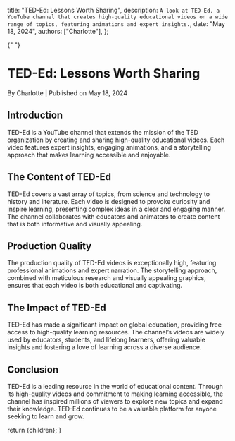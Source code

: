 
  title: "TED-Ed: Lessons Worth Sharing",
  description: `A look at TED-Ed, a YouTube channel that creates high-quality educational videos on a wide range of topics, featuring animations and expert insights.`,
  date: "May 18, 2024",
  authors: ["Charlotte"],
};

{" "}

<h1>TED-Ed: Lessons Worth Sharing</h1>
<div className="text-sm text-gray-500 dark:text-gray-400">
  By Charlotte | Published on May 18, 2024
</div>
<section id="introduction">
  <h2>Introduction</h2>
  <span>
    TED-Ed is a YouTube channel that extends the mission of the TED organization
    by creating and sharing high-quality educational videos. Each video features
    expert insights, engaging animations, and a storytelling approach that makes
    learning accessible and enjoyable.
  </span>
</section>
<section id="the-content-of-ted-ed">
  <h2>The Content of TED-Ed</h2>
  <span>
    TED-Ed covers a vast array of topics, from science and technology to history
    and literature. Each video is designed to provoke curiosity and inspire
    learning, presenting complex ideas in a clear and engaging manner. The
    channel collaborates with educators and animators to create content that is
    both informative and visually appealing.
  </span>
</section>
<section id="production-quality">
  <h2>Production Quality</h2>
  <span>
    The production quality of TED-Ed videos is exceptionally high, featuring
    professional animations and expert narration. The storytelling approach,
    combined with meticulous research and visually appealing graphics, ensures
    that each video is both educational and captivating.
  </span>
</section>
<section id="the-impact-of-ted-ed">
  <h2>The Impact of TED-Ed</h2>
  <span>
    TED-Ed has made a significant impact on global education, providing free
    access to high-quality learning resources. The channel’s videos are widely
    used by educators, students, and lifelong learners, offering valuable
    insights and fostering a love of learning across a diverse audience.
  </span>
</section>
<section id="conclusion">
  <h2>Conclusion</h2>
  <span>
    TED-Ed is a leading resource in the world of educational content. Through
    its high-quality videos and commitment to making learning accessible, the
    channel has inspired millions of viewers to explore new topics and expand
    their knowledge. TED-Ed continues to be a valuable platform for anyone
    seeking to learn and grow.
  </span>
</section>

  return <MdxLayout>{children}</MdxLayout>;
}
